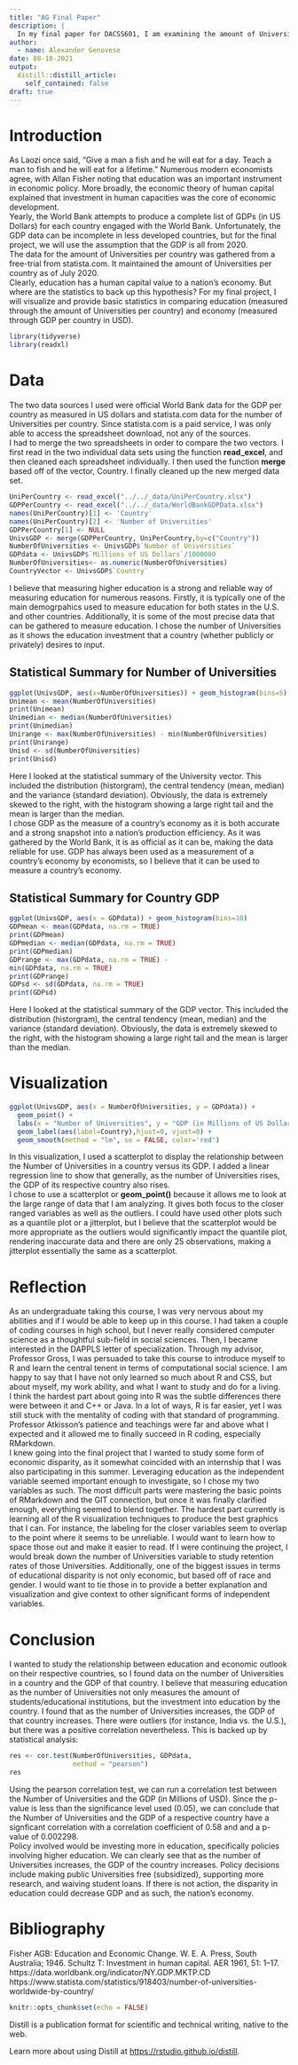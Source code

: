 ```yaml
---
title: "AG Final Paper"
description: |
  In my final paper for DACSS601, I am examining the amount of Universities in a country versus the country's GDP.
author:
  - name: Alexander Genovese
date: 08-10-2021
output:
  distill::distill_article:
    self_contained: false
draft: true
---
```

# Introduction
  As Laozi once said, "Give a man a fish and he will eat for a day. Teach a man to fish and he will eat for a lifetime.” Numerous modern economists agree, with Allan Fisher noting that education was an important instrument in economic policy. More broadly, the economic theory of human capital explained that investment in human capacities was the core of economic development.  
  Yearly, the World Bank attempts to produce a complete list of GDPs (in US Dollars) for each country engaged with the World Bank. Unfortunately, the GDP data can be incomplete in less developed countries, but for the final project, we will use the assumption that the GDP is all from 2020.  
  The data for the amount of Universities per country was gathered from a free-trial from statista.com. It maintained the amount of Universities per country as of July 2020.  
  Clearly, education has a human capital value to a nation's economy. But where are the statistics to back up this hypothesis? For my final project, I will visualize and provide basic statistics in comparing education (measured through the amount of  Universities per country) and economy (measured through GDP per country in USD).
```r
library(tidyverse)
library(readxl)
```

# Data
The two data sources I used were official World Bank data for the GDP per country as measured in US dollars and statista.com data for the number of Universities per country. Since statista.com is a paid service, I was only able to access the spreadsheet download, not any of the sources.  
I had to merge the two spreadsheets in order to compare the two vectors. I first read in the two individual data sets using the function **read_excel**, and then cleaned each spreadsheet individually. I then used the function **merge** based off of the vector, Country. I finally cleaned up the new merged data set. 

```r
UniPerCountry <- read_excel("../../_data/UniPerCountry.xlsx")
GDPPerCountry <- read_excel("../../_data/WorldBankGDPData.xlsx")
names(UniPerCountry)[1] <- 'Country'
names(UniPerCountry)[2] <- 'Number of Universities'
GDPPerCountry[1] <- NULL
UnivsGDP <- merge(GDPPerCountry, UniPerCountry,by=c("Country"))
NumberOfUniversities <- UnivsGDP$`Number of Universities`
GDPdata <- UnivsGDP$`Millions of US Dollars`/1000000
NumberOfUniversities<- as.numeric(NumberOfUniversities)
CountryVector <- UnivsGDP$`Country`
```

I believe that measuring higher education is a strong and reliable way of measuring education for numerous reasons. Firstly, it is typically one of the main demogrpahics used to measure education for both states in the U.S. and other countries. Additionally, it is some of the most precise data that can be gathered to measure education. I chose the number of Universities as it shows the education investment that a country (whether publicly or privately) desires to input.  

## Statistical Summary for Number of Universities

```r
ggplot(UnivsGDP, aes(x=NumberOfUniversities)) + geom_histogram(bins=5)
Unimean <- mean(NumberOfUniversities)
print(Unimean)
Unimedian <- median(NumberOfUniversities)
print(Unimedian)
Unirange <- max(NumberOfUniversities) - min(NumberOfUniversities)
print(Unirange)
Unisd <- sd(NumberOfUniversities)
print(Unisd)
```  

Here I looked at the statistical summary of the University vector. This included the distribution (historgram), the central tendency (mean, median) and the variance (standard deviation). Obviously, the data is extremely skewed to the right, with the histogram showing a large right tail and the mean is larger than the median.  
I chose GDP as the measure of a country's economy as it is both accurate and a strong snapshot into a nation's production efficiency. As it was gathered by the World Bank, it is as official as it can be, making the data reliable for use. GDP has always been used as a measurement of a country's economy by economists, so I believe that it can be used to measure a country's economy.  

## Statistical Summary for Country GDP

```r
ggplot(UnivsGDP, aes(x = GDPdata)) + geom_histogram(bins=10) 
GDPmean <- mean(GDPdata, na.rm = TRUE)
print(GDPmean)
GDPmedian <- median(GDPdata, na.rm = TRUE)
print(GDPmedian)
GDPrange <- max(GDPdata, na.rm = TRUE) - 
min(GDPdata, na.rm = TRUE)
print(GDPrange)
GDPsd <- sd(GDPdata, na.rm = TRUE)
print(GDPsd)
```  

Here I looked at the statistical summary of the GDP vector. This included the distribution (historgram), the central tendency (mean, median) and the variance (standard deviation). Obviously, the data is extremely skewed to the right, with the histogram showing a large right tail and the mean is larger than the median. 

# Visualization

```r
ggplot(UnivsGDP, aes(x = NumberOfUniversities, y = GDPdata)) +
  geom_point() +
  labs(x = "Number of Universities", y = "GDP (in Millions of US Dollars)", title = "Number of Universities vs. GDP (in Millions of US Dollars)") +
  geom_label(aes(label=Country),hjust=0, vjust=0) +
  geom_smooth(method = "lm", se = FALSE, color='red')
```

In this visualization, I used a scatterplot to display the relationship between the Number of Universities in a country versus its GDP. I added a linear regression line to show that generally, as the number of Universities rises, the GDP of its respective country also rises.  
I chose to use a scatterplot or **geom_point()** because it allows me to look at the large range of data that I am analyzing. It gives both focus to the closer ranged variables as well as the outliers. I could have used other plots such as a quantile plot or a jitterplot, but I believe that the scatterplot would be more appropriate as the outliers would significantly impact the quantile plot, rendering inaccurate data and there are only 25 observations, making a jitterplot essentially the same as a scatterplot.

# Reflection
As an undergraduate taking this course, I was very nervous about my abilities and if I would be able to keep up in this course. I had taken a couple of coding courses in high school, but I never really considered computer science as a thoughtful sub-field in social sciences. Then, I became interested in the DAPPLS letter of specialization. Through my advisor, Professor Gross, I was persuaded to take this course to introduce myself to R and learn the central tenent in terms of computational social science. I am happy to say that I have not only learned so much about R and CSS, but about myself, my work ability, and what I want to study and do for a living.  
I think the hardest part about going into R was the subtle differences there were between it and C++ or Java. In a lot of ways, R is far easier, yet I was still stuck with the mentality of coding with that standard of programming. Professor Atkisson's patience and teachings were far and above what I expected and it allowed me to finally succeed in R coding, especially RMarkdown.  
I knew going into the final project that I wanted to study some form of economic disparity, as it somewhat coincided with an internship that I was also participating in this summer. Leveraging education as the independent variable seemed important enough to investigate, so I chose my two variables as such. The most difficult parts were mastering the basic points of RMarkdown and the GIT connection, but once it was finally clarified enough, everything seemed to blend together. The hardest part currently is learning all of the R visualization techniques to produce the best graphics that I can. For instance, the labeling for the closer variables seem to overlap to the point where it seems to be unreliable. I would want to learn how to space those out and make it easier to read. If I were continuing the project, I would break down the number of Universities variable to study retention rates of those Universities. Additionally, one of the biggest issues in terms of educational disparity is not only economic, but based off of race and gender. I would want to tie those in to provide a better explanation and visualization and give context to other significant forms of independent variables.

# Conclusion
I wanted to study the relationship between education and economic outlook on their respective countries, so I found data on the number of Universities in a country and the GDP of that country. I believe that measuring education as the number of Universities not only measures the amount of students/educational institutions, but the investment into education by the country. I found that as the number of Universities increases, the GDP of that country increases. There were outliers (for instance, India vs. the U.S.), but there was a positive correlation nevertheless. This is backed up by statistical analysis: 

```r
res <- cor.test(NumberOfUniversities, GDPdata,
                method = "pearson")
res
```

Using the pearson correlation test, we can run a correlation test between the Number of Universities and the GDP (in Millions of USD). Since the p-value is less than the significance level used (0.05), we can conclude that the Number of Universities and the GDP of a respective country have a signficant correlation with a correlation coefficient of 0.58 and and a p-value of 0.002298.  
Policy involved would be investing more in education, specifically policies involving higher education. We can clearly see that as the number of Universities increases, the GDP of the country increases. Policy decisions include making public Universities free (subsidized), supporting more research, and waiving student loans. If there is not action, the disparity in education could decrease GDP and as such, the nation's economy. 


# Bibliography
Fisher AGB: Education and Economic Change. W. E. A. Press, South Australia; 1946.
Schultz T: Investment in human capital. AER 1961, 51: 1–17.
https://data.worldbank.org/indicator/NY.GDP.MKTP.CD
https://www.statista.com/statistics/918403/number-of-universities-worldwide-by-country/
```r
knitr::opts_chunk$set(echo = FALSE)
```

Distill is a publication format for scientific and technical writing, native to the web.

Learn more about using Distill at <https://rstudio.github.io/distill>.


